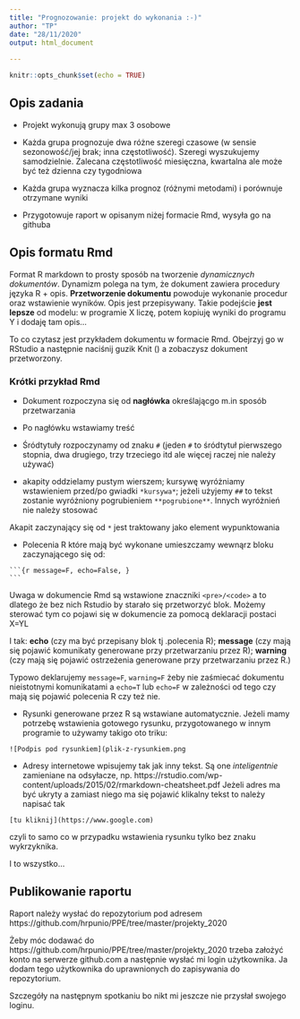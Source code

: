 ```yaml
---
title: "Prognozowanie: projekt do wykonania :-)"
author: "TP"
date: "28/11/2020"
output: html_document
   
---
```


```r
knitr::opts_chunk$set(echo = TRUE)
```

## Opis zadania

* Projekt wykonują grupy max 3 osobowe

* Każda grupa prognozuje dwa różne szeregi czasowe (w sensie sezonowość/jej brak;
inna częstotliwość). Szeregi wyszukujemy samodzielnie. Zalecana częstotliwość
miesięczna, kwartalna ale może być też dzienna czy tygodniowa

* Każda grupa wyznacza kilka prognoz (różnymi metodami) i porównuje otrzymane wyniki

* Przygotowuje raport w opisanym niżej formacie Rmd, wysyła go na githuba

## Opis formatu Rmd

Format R markdown to prosty sposób na tworzenie *dynamicznych dokumentów*. Dynamizm
polega na tym, że dokument zawiera procedury języka R + opis. 
**Przetworzenie dokumentu** powoduje wykonanie procedur oraz wstawienie wyników. Opis
jest przepisywany. Takie podejście **jest lepsze** od modelu: w programie X liczę, potem
kopiuję wyniki do programu Y i dodaję tam opis...

To co czytasz jest przykładem dokumentu w formacie Rmd. Obejrzyj go w RStudio a następnie naciśnij guzik
Knit () a zobaczysz dokument przetworzony.

### Krótki przykład Rmd

* Dokument rozpoczyna się od **nagłówka** określającgo m.in sposób przetwarzania

* Po nagłówku wstawiamy treść

* Śródtytuły rozpoczynamy od znaku `#` (jeden `#` to śródtytuł pierwszego stopnia,
dwa drugiego, trzy trzeciego itd ale więcej raczej nie należy używać)

* akapity oddzielamy pustym wierszem; kursywę wyróżniamy wstawieniem przed/po gwiadki `*kursywa*`; jeżeli użyjemy `##` to tekst zostanie 
wyróżniony pogrubieniem `**pogrubione**`. Innych wyróżnień nie należy stosować

Akapit zaczynający się od `*` jest traktowany jako element wypunktowania

* Polecenia R które mają być wykonane umieszczamy wewnąrz bloku zaczynającego się od:

<pre><code>```{r message=F, echo=False, }
```</code></pre>

Uwaga w dokumencie Rmd są wstawione znaczniki `<pre>/<code>` a to dlatego że
bez nich Rstudio by starało się przetworzyć blok. Możemy sterować tym co pojawi się
w dokumencie za pomocą deklaracji postaci X=YL

I tak: **echo** (czy ma być przepisany blok tj .polecenia R);
**message**  (czy mają się pojawić komunikaty generowane przy przetwarzaniu przez R);
**warning** (czy mają się pojawić ostrzeżenia generowane przy przetwarzaniu przez R.)

Typowo deklarujemy `message=F`, `warning=F` żeby nie zaśmiecać dokumentu
nieistotnymi komunikatami a `echo=T` lub `echo=F` w zależności od tego
czy mają się pojawić polecenia R czy też nie.

* Rysunki generowane przez R są wstawiane automatycznie. Jeżeli mamy potrzebę
wstawienia gotowego rysunku, przygotowanego w innym programie to używamy takigo
oto triku:

```
![Podpis pod rysunkiem](plik-z-rysunkiem.png

```

* Adresy internetowe wpisujemy tak jak inny tekst. Są one *inteligentnie* zamieniane
na odsyłacze, np. 
https://rstudio.com/wp-content/uploads/2015/02/rmarkdown-cheatsheet.pdf
Jeżeli adres ma być ukryty a zamiast niego ma się pojawić klikalny tekst 
to należy napisać tak 

```
[tu kliknij](https://www.google.com)
```

czyli to samo co w przypadku wstawienia rysunku 
tylko bez znaku wykrzyknika.

I to wszystko...

## Publikowanie raportu

Raport należy wysłać do repozytorium pod adresem
https://github.com/hrpunio/PPE/tree/master/projekty_2020

Żeby móc dodawać do https://github.com/hrpunio/PPE/tree/master/projekty_2020
trzeba założyć konto na serwerze github.com
a następnie wysłać mi login użytkownika. Ja dodam tego użytkownika
do uprawnionych do zapisywania do repozytorium.

Szczegóły na następnym spotkaniu bo nikt mi jeszcze nie przysłał swojego loginu.

